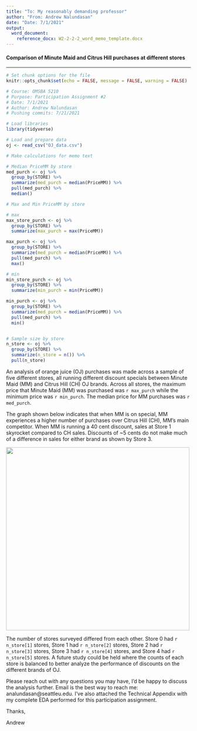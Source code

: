 ```yaml
---
title: "To: My reasonably demanding professor"
author: "From: Andrew Nalundasan"
date: "Date: 7/1/2021"
output: 
  word_document:
    reference_docx: W2-2-2-2_word_memo_template.docx
---
```


#### Comparison of Minute Maid and Citrus Hill purchases at different stores

***

```r
# Set chunk options for the file
knitr::opts_chunk$set(echo = FALSE, message = FALSE, warning = FALSE)
```

```r
# Course: OMSBA 5210
# Purpose: Participation Assignment #2
# Date: 7/1/2021
# Author: Andrew Nalundasan
# Pushing commits: 7/21/2021
```

```r
# Load libraries
library(tidyverse)
```

```r
# Load and prepare data 
oj <- read_csv("OJ_data.csv")
```

```r
# Make calculations for memo text

# Median PriceMM by store
med_purch <- oj %>% 
  group_by(STORE) %>% 
  summarize(med_purch = median(PriceMM)) %>% 
  pull(med_purch) %>% 
  median()

# Max and Min PriceMM by store

# max
max_store_purch <- oj %>% 
  group_by(STORE) %>% 
  summarize(max_purch = max(PriceMM))

max_purch <- oj %>% 
  group_by(STORE) %>% 
  summarize(med_purch = median(PriceMM)) %>% 
  pull(med_purch) %>% 
  max()

# min
min_store_purch <- oj %>% 
  group_by(STORE) %>% 
  summarize(min_purch = min(PriceMM))

min_purch <- oj %>% 
  group_by(STORE) %>% 
  summarize(med_purch = median(PriceMM)) %>% 
  pull(med_purch) %>% 
  min()


# Sample size by store
n_store <- oj %>% 
  group_by(STORE) %>% 
  summarize(n_store = n()) %>% 
  pull(n_store)
```

An analysis of orange juice (OJ) purchases was made across a sample of five different stores, all running different discount specials between Minute Maid (MM) and Citrus Hill (CH) OJ brands. Across all stores, the maximum price that Minute Maid (MM) was purchased  was `r max_purch` while the minimum price was `r min_purch`. The median price for MM purchases was `r med_purch`. 

The graph shown below indicates that when MM is on special, MM experiences a higher number of purchases over Citrus Hill (CH), MM's main competitor. When MM is running a 40 cent discount, sales at Store 1 skyrocket compared to CH sales. Discounts of ~5 cents do not make much of a difference in sales for either brand as shown by Store 3. 

![](pa2.png){width=500px}

The number of stores surveyed differed from each other. Store 0 had `r n_store[1]` stores, Store 1 had `r n_store[2]` stores, Store 2 had `r n_store[3]` stores, Store 3 had `r n_store[4]` stores, and Store 4 had `r n_store[5]` stores. A future study could be held where the counts of each store is balanced to better analyze the performance of discounts on the different brands of OJ.

Please reach out with any questions you may have, I'd be happy to discuss the analysis further. Email is the best way to reach me: analundasan@seattleu.edu. I've also attached the Technical Appendix with my complete EDA performed for this participation assignment. 

Thanks,

Andrew



